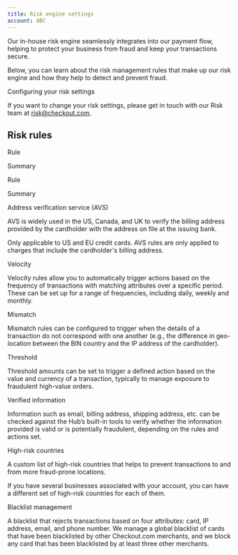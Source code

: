 ```yaml
---
title: Risk engine settings
account: ABC
---
```


Our in-house risk engine seamlessly integrates into our payment flow, helping to protect your business from fraud and keep your transactions secure.

Below, you can learn about the risk management rules that make up our risk engine and how they help to detect and prevent fraud.

Configuring your risk settings

If you want to change your risk settings, please get in touch with our Risk team at risk@checkout.com.

Risk rules
----------

Rule

Summary

Rule

Summary

Address verification service (AVS)

AVS is widely used in the US, Canada, and UK to verify the billing address provided by the cardholder with the address on file at the issuing bank.

Only applicable to US and EU credit cards. AVS rules are only applied to charges that include the cardholder's billing address.

Velocity

Velocity rules allow you to automatically trigger actions based on the frequency of transactions with matching attributes over a specific period. These can be set up for a range of frequencies, including daily, weekly and monthly.

Mismatch

Mismatch rules can be configured to trigger when the details of a transaction do not correspond with one another (e.g., the difference in geo-location between the BIN country and the IP address of the cardholder).

Threshold

Threshold amounts can be set to trigger a defined action based on the value and currency of a transaction, typically to manage exposure to fraudulent high-value orders.

Verified information

Information such as email, billing address, shipping address, etc. can be checked against the Hub’s built-in tools to verify whether the information provided is valid or is potentially fraudulent, depending on the rules and actions set.

High-risk countries

A custom list of high-risk countries that helps to prevent transactions to and from more fraud-prone locations.

If you have several businesses associated with your account, you can have a different set of high-risk countries for each of them.

Blacklist management

A blacklist that rejects transactions based on four attributes: card, IP address, email, and phone number. We manage a global blacklist of cards that have been blacklisted by other Checkout.com merchants, and we block any card that has been blacklisted by at least three other merchants.
